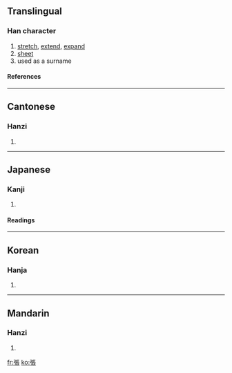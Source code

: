 {{see|张}}

==Translingual==
===Han character===
{{Han char|rn=57|rad=弓|as=08|sn=11|four=1123<sub>2</sub>|canj=弓尸一女 (NSMV)|ids=⿰[[弓]][[長]]}}
# [[stretch]], [[extend]], [[expand]]
# [[sheet]]
# used as a surname
====References====
{{Han ref|kx=0359.190|dkj=09812|dj=0675.330|hdz=20997.050|uh=5F35|ud=24373|bh=B169|bd=45417}}
----

==Cantonese==
===Hanzi===
{{yue-hanzi|jyut=|y=jeung1}}
# {{defn|Cantonese}}
----
==Japanese==

===Kanji===
{{ja-kanji|grade=5|rs=弓08}}
# {{defn|Japanese}} 
====Readings====
{{ja-readings|on=[[ちょう]] (chō)|kun=[[はる]] (haru), [[はり]] (hari)}}
----
==Korean==
===Hanja===
{{ko-hanja|hangeul=[[장]]|eumhun=|rv=jang|mr=chang|y=cang}}
# {{defn|Korean}}
----
==Mandarin==
===Hanzi===
{{cmn-hanzi|sim=张|pin=[[zhāng]] (zhang1)|wg=chang<sup>1</sup>}}
# {{defn|Mandarin}}

[[fr:張]]
[[ko:張]]